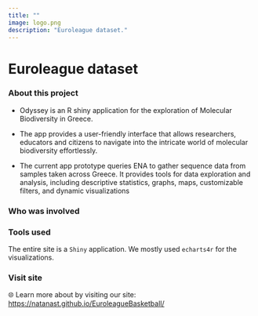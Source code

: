 ```yaml
---
title: ""
image: logo.png
description: "Euroleague dataset."
---
```


# Euroleague dataset

### About this project

-   Odyssey is an R shiny application for the exploration of Molecular Biodiversity in Greece.

-   The app provides a user-friendly interface that allows researchers, educators and citizens to navigate into the intricate world of molecular biodiversity effortlessly.

-   The current app prototype queries ENA to gather sequence data from samples taken across Greece. It provides tools for data exploration and analysis, including descriptive statistics, graphs, maps, customizable filters, and dynamic visualizations

### Who was involved

### Tools used

The entire site is a `Shiny` application. We mostly used `echarts4r` for the visualizations.

### Visit site

🌐 Learn more about by visiting our site: <https://natanast.github.io/EuroleagueBasketball/>
